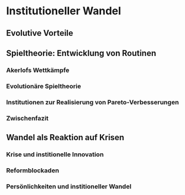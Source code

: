 # Institutioneller Wandel

## Evolutive Vorteile

## Spieltheorie: Entwicklung von Routinen

### Akerlofs Wettkämpfe

### Evolutionäre Spieltheorie

### Institutionen zur Realisierung von Pareto-Verbesserungen

[Hillman]::

### Zwischenfazit

## Wandel als Reaktion auf Krisen

### Krise und institionelle Innovation 

[Blythe]::

### Reformblockaden

### Persönlichkeiten und institioneller Wandel

[Alston]::
